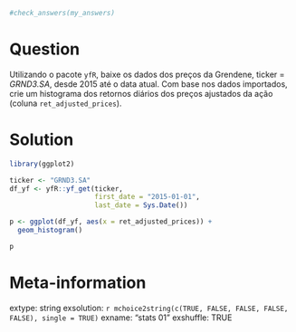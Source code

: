 ```r

#check_answers(my_answers)
```

Question
========

Utilizando o pacote `yfR`, baixe os dados dos preços da Grendene, ticker = _GRND3.SA_, desde 2015 até o data atual. Com base nos dados importados, crie um histograma dos retornos diários dos preços ajustados da ação (coluna `ret_adjusted_prices`).


Solution
================

```r
library(ggplot2)

ticker <- "GRND3.SA"
df_yf <- yfR::yf_get(ticker, 
                     first_date = "2015-01-01", 
                     last_date = Sys.Date())

p <- ggplot(df_yf, aes(x = ret_adjusted_prices)) + 
  geom_histogram()

p
```



Meta-information
================
extype: string
exsolution: `r mchoice2string(c(TRUE, FALSE, FALSE, FALSE, FALSE), single = TRUE)`
exname: "stats 01"
exshuffle: TRUE

